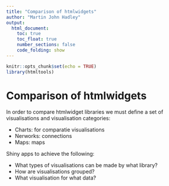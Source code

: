 ```yaml
---
title: "Comparison of htmlwidgets"
author: "Martin John Hadley"
output: 
  html_document:
    toc: true
    toc_float: true
    number_sections: false
    code_folding: show
---
```

```r
knitr::opts_chunk$set(echo = TRUE)
library(htmltools)
```

# Comparison of htmlwidgets

In order to compare htmlwidget libraries we must define a set of visualisations and visualisation categories:

- Charts: for comparatie visualisations
- Nerworks: connections
- Maps: maps

Shiny apps to achieve the following:

- What types of visualisations can be made by what library?
- How are visualisations grouped?
- What visualisation for what data?